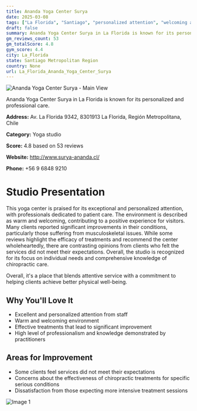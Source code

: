 ```yaml
---
title: Ananda Yoga Center Surya
date: 2025-03-08
tags: ["La Florida", "Santiago", "personalized attention", "welcoming atmosphere", "La Florida"]  
draft: false
summary: Ananda Yoga Center Surya in La Florida is known for its personalized and professional care.
gm_reviews_count: 53
gm_totalScore: 4.8
gym_score: 4.4
city: La_Florida
state: Santiago Metropolitan Region
country: None
url: La_Florida_Ananda_Yoga_Center_Surya
---
```


<div className="aspect-[16/9] relative my-8">
  <img 
    src="https://streetviewpixels-pa.googleapis.com/v1/thumbnail?panoid=0h5-a2CCUKDmarjcjF8L9A&cb_client=maps_sv.tactile.gps&w=203&h=100&yaw=77.14304&pitch=0&thumbfov=100"
    alt="Ananda Yoga Center Surya - Main View"
    className="object-cover absolute inset-0 w-full h-full rounded-lg"
  />
</div>

Ananda Yoga Center Surya in La Florida is known for its personalized and professional care.

**Address:** Av. La Florida 9342, 8301913 La Florida, Región Metropolitana, Chile

**Category:** Yoga studio

**Score:** 4.8 based on 53 reviews

**Website:** http://www.surya-ananda.cl/

**Phone:** +56 9 6848 9210

# Studio Presentation

This yoga center is praised for its exceptional and personalized attention, with professionals dedicated to patient care. The environment is described as warm and welcoming, contributing to a positive experience for visitors. Many clients reported significant improvements in their conditions, particularly those suffering from musculoskeletal issues. While some reviews highlight the efficacy of treatments and recommend the center wholeheartedly, there are contrasting opinions from clients who felt the services did not meet their expectations. Overall, the studio is recognized for its focus on individual needs and comprehensive knowledge of chiropractic care.

Overall, it's a place that blends attentive service with a commitment to helping clients achieve better physical well-being.

## Why You'll Love It

- Excellent and personalized attention from staff
- Warm and welcoming environment
- Effective treatments that lead to significant improvement
- High level of professionalism and knowledge demonstrated by practitioners

## Areas for Improvement

- Some clients feel services did not meet their expectations
- Concerns about the effectiveness of chiropractic treatments for specific serious conditions
- Dissatisfaction from those expecting more intensive treatment sessions

<div className="grid grid-cols-1 xl:grid-cols-2 gap-4 my-8">
<div className="aspect-[4/3] relative"><img src="https://lh5.googleusercontent.com/p/AF1QipP5_rm20KLfEetok7quLb-VMhsLbGMh2SoKdJsT=w1920-h1080-k-no" alt="Image 1" className="object-cover absolute inset-0 w-full h-full rounded-lg" /></div>
</div>